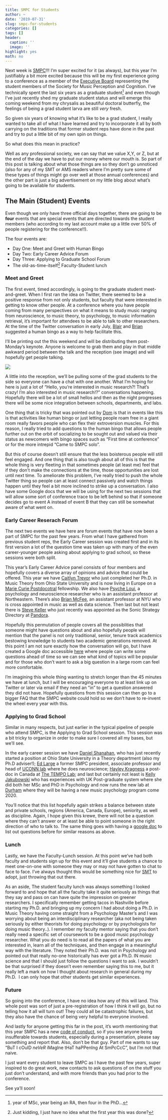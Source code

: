 ```yaml
---
title: SMPC for Students
author: ~
date: '2019-07-31'
slug: smpc-for-students
categories: []
tags: []
header:
  caption: ''
  image: ''
highlight: yes
math: no
---
```


Next week is [SMPC](https://wp.nyu.edu/smpc2019/)!!! 
I’m super excited for it (as always), but this year I’m justifiably a bit more excited because this will be my first experience going to a conference as a member of the [Executive Board](http://www.musicperception.org/about-smpc.html) representing the student members of the Society for Music Perception and Cognition. 
I’ve technically spent the last six years as a graduate student^[year of MSc, year being an RA, then four in the PhD…] and even though I’ve just recently shed my graduate student status and will emerge this coming weekend from my chrysalis as beautiful doctoral butterfly, the feelings of being a grad student larva are still _very_ fresh.

So given six years of knowing what it's like to be a grad student, I really wanted to take all of what I have learned and try to incorporate it all by both carrying on the traditions that former student reps have done in the past and try to put a little bit of my own spin on things.

So what does this mean in practice?

Well as any professional society, we can say that we value X,Y, or Z, but at the end of the day we have to put our money where our mouth is. 
So part of this post is talking about what those things are so they don't go unnoticed (also for any of my SMT or AMS readers where I'm pretty sure some of these types of things might go over well at those annual conferences) and the other part is just a big advertisement on my little blog about what's going to be available for students.

## The Main (Student) Events 

Even though we only have three official days together, there are going to be **four** events that are special events that are directed towards the student members (who according to my last account make up a little over 50% of people registering for the conference!!).

The four events are:

* Day One: Meet and Greet with Human Bingo
* Day Two: Early Career Advice Forum
* Day Three: Applying to Graduate School Forum 
* The old-as-time-itself^[Just kidding, I just have no idea what the first year this was done?] Faculty-Student lunch

### Meet and Greet

The first event, timed accordingly, is going to the graduate student meet-and-greet.
When I first ran the idea on Twitter, there seemed to be a positive response from not only students, but faculty that were interested in getting to know other people.
At a conference where you have people coming from many perspectives on what it means to study music ranging from neuroscience, to music theory, to psychology, to music information retrieval, it's important for attendees to be able to talk to other researchers.
At the time of the Twitter conversation in early July, [Blair](https://twitter.com/BlairKaneshiro) and [Brian](https://twitter.com/functiontelechy) suggested a human bingo as a way to help facilitate this.

I'll be printing out the this weekend and will be distributing them post-Monday's keynote.
Anyone is welcome to grab them and play in that middle awkward period between the talk and the reception (see image) and will hopefully get people talking.

![](/img/smpc_student/smpc_social.png)

A little into the reception, we'll be pulling some of the grad students to the side so everyone can have a chat with one another.
What I'm hoping for here is just a lot of "Hello, you're interested in music research?! That's crazy! I'm also interested in music research!?" conversations happening.
Hopefully there will be a lot of small hellos and then as the night progresses there will be some nice integration between schools, departments, and labs. 

One thing that is tricky that was pointed out by [Dom](https://twitter.com/DoctaDom) is that in events like this is that activities like human bingo or just letting people roam free in a giant room really favors people who can flex their extroversion muscles.
For this reason, I really tried to add questions to the human bingo that allows people further out on the orbit of socializing to be sought out and valued via their status as newcomers with bingo spaces such as "First time at conference" or for the more intrepid "Came to SMPC solo".

But this of course doesn't still ensure that the less boisterous people will still feel engaged.
And one thing that is also tough about all of this is that the whole thing is very fleeting in that sometimes people (at least me) feel that if they don't make the connections at the time, those opportunities are lost until next time.
To ameliorate this problem, I've really tried to push the whole Twitter thing so people can at least connect passively and watch things happen until they feel a bit more inclined to strike up a conversation.
I also have some Google docs that we will be using for the next two sessions that will allow some sort of conference trace to be left behind so that if someone decides go to event A instead of event B that they can still be somewhat aware of what went on.

### Early Career Reserach Forum

The next two events we have here are forum events that have now been a part of SMPC for the past few years.
From what I have gathered from previous student reps, the Early Career session was created first and in its first version a lot of the question time was taken up with many of the even career-younger people asking about applying to grad school, so these sessions were both split.

This year's Early Career Advice panel consists of four members and hopefully covers a diverse array of opinions and advice that could be offered.
This year we have [Caitlyn Trevor](https://twitter.com/caitlyn_trevor) who just completed her Ph.D. in Music Theory from Ohio State University and is now living in Europe on a [Marie Curie Postdocotral](https://www.psychology.uzh.ch/en/areas/nec/kaneuro/team/ctrevor.html) fellowship.
We also have [Psyche Loui](https://twitter.com/psycheloui), a psychology and neuroscience researcher who is an assistant professor at Northeastern.
There's also [Brian McFee](https://twitter.com/functiontelechy), an assistant professor at NYU who is cross appointed in music as well as data science.
Then last but not least there is [Steve Keller](https://twitter.com/audioalchemist_) who just recently was appointed as the Sonic Strategy Directory at [Pandora](https://www.pandoraforbrands.com/studio-resonate).

Hopefully this permutation of people covers all the possiblities that someone might have questions about and also hopefully people will mention that the panel is not only traditional, senior, tenure track academics bestowing knowledge to students two academic generations removed.
At this point I am not sure exactly how the conversation will go, but I have created a Google doc accessible [here](https://docs.google.com/document/d/1IsbnT7XaWY9v1rEejGYt-JNfquqacDvuT7p38MH8JlQ/edit?usp=sharing) where people can write some questions ahead of time so we can see what kind of topics will be popular and for those who don't want to ask a big question in a large room can feel more comfortable.

I'm imagining this whole thing wanting to stretch longer than the 45 minutes we have at lunch, but I will be encouraging everyone to at least link up on Twitter or later via email if they need an "in" to get a question answered they did not have.
Hopefully questions from this session can then go to a bigger FAQ that the SMPC website could hold so we don't have to re-invent the wheel every year with this. 

### Applying to Grad School

Similar in many respects, but just earlier in the typical pipeline of people who attend SMPC, is the Applying to Grad School session.
This session was a bit tricky to organize in order to make sure I covered all my bases, but we'll see.

In the early career session we have [Daniel Shanahan](https://twitter.com/danielshanahan), who has just recently started a position at Ohio State University in a Theory department (also my Ph.D adviser!); [Ed Large](https://twitter.com/ed_large) a former SMPC president, associate professor and head of [UCONN lab]() where he does neuroscience; [Hayley Kragness](https://twitter.com/haleykrag) a post-doc in Canada at [The TEMPO Lab](https://twitter.com/TempoLabUTSC); and last but certainly not least is  [Kelly Jakubowski](https://www.dur.ac.uk/music/staff/profile/?id=15013) who has experiences with UK Post-graduate system where she did both her MSc and PhD in Psychology and now runs the new lab at [Durham](https://twitter.com/MusicScienceDU) where they will be having a new music psychology program come 2020.

You'll notice that this list hopefully again strikes a balance between state and private schools, regions (America, Canada, Europe), seniority, as well as discipline.
Again, I hope given this krewe, there will not be a question where they can't answer or at least be able to point someone in the right direction of who to talk to.
The same thing goes with having a [google doc](https://docs.google.com/document/d/1uGlzSnmIsKAMx78l2w-bL14S1uLuU9wCAzZaK2TXgg8/edit?usp=sharing) to list out questions before for similar reasons as above.

### Lunch 

Lastly, we have the Faculty-Lunch session.
At this point we've had both faculty and students sign up for this event and it'll give students a chance to meet one-on-one with someone they may or may not have gotten to chat to face to face.
I've always thought this would be something nice for [SMT](https://societymusictheory.org/) to adopt, just throwing that out there.

As an aside, The student faculty lunch was always something I looked forward to and hope that all the faculty take it quite seriously as things that they say and pass on can have quite the impression on greener researchers.
I specifically remember getting tacos in Nashville before starting my Ph.D. and bringing up my concern I had about doing a Ph.D. in Music Theory having come straight from a Psychology Master's and I was worrying about being an interdisciplinary researcher (aka not being taken seriously by either theorists for doing psychology or by psychologists for doing music theory..).
I remember my faculty mentor saying that you don't really need a specific set of coursework to be a good music psychology researcher.
What you do need is to read all the papers of what you are interested in, learn all of the techniques, and then engage in a meaningful way with the literature.
They noted their Ph.D. was not in Psychology and pointed out that really no-one historically has ever got a Ph.D. IN music science and that I should just follow the questions I want to ask.
I wouldn't be that surprised if they doesn't even remember saying this to me, but it really left a mark on how I thought about research in general during my Ph.D. 
I can only hope that other students get similar experiences. 

### Future

So going into the conference, I have no idea how any of this will land.
This whole post was sort of just a pre-registration of how I think it will go, but no telling how it all will turn out!
They could all be catastrophic failures, but they also have the chance of being very helpful to everyone involved.

And lastly for anyone getting this far in the post, it's worth mentioning that this year SMPC has a new [code of conduct](https://wp.nyu.edu/smpc2019/smpc-code-of-conduct/), so if you see anyone being insufferable towards students, especially during a presentation, please say something and report that.
Also, don't be that guy.
Part of me wants to say "BuT I cOulD _neVeR_ iMagIne tHaT haPPenIng At SmPcCcC", but I'm not that naive. 

I just want every student to leave SMPC as I have the past few years, super inspired to do great work, new contacts to ask questions of on the stuff you just don't understand, and with more friends than you had prior to the conference.

See ya'll soon! 